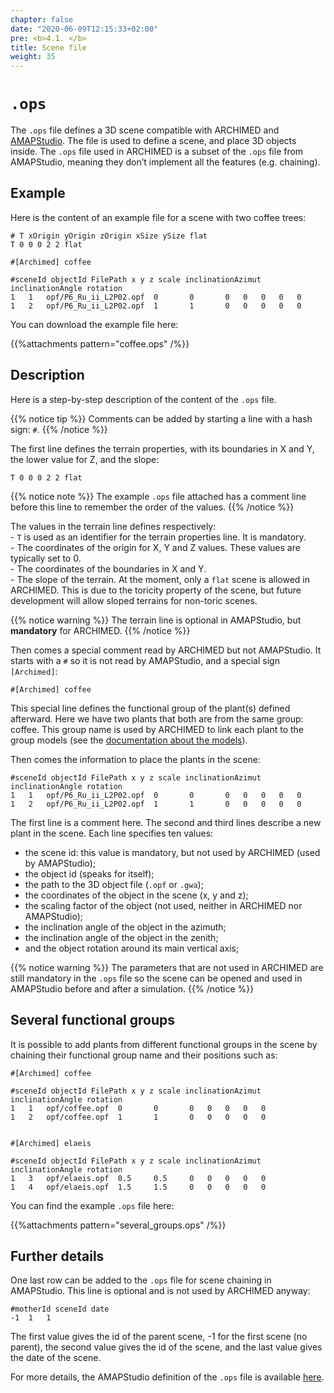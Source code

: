 ```yaml
---
chapter: false
date: "2020-06-09T12:15:33+02:00"
pre: <b>4.1. </b>
title: Scene file
weight: 35
---
```


# `.ops`

The `.ops` file defines a 3D scene compatible with ARCHIMED and [AMAPStudio](http://amapstudio.cirad.fr/). The file is used to define a scene, and place 3D objects inside. The `.ops` file used in ARCHIMED is a subset of the `.ops` file from AMAPStudio, meaning they don't implement all the features (e.g. chaining).

## Example 

Here is the content of an example file for a scene with two coffee trees: 

```
# T xOrigin yOrigin zOrigin xSize ySize flat
T 0 0 0 2 2 flat

#[Archimed] coffee

#sceneId objectId FilePath x y z scale inclinationAzimut inclinationAngle rotation
1	1	opf/P6_Ru_ii_L2P02.opf	0		0		0	0	0	0	0
1	2	opf/P6_Ru_ii_L2P02.opf	1		1		0	0	0	0	0
```

You can download the example file here: 

{{%attachments pattern=\"coffee.ops\" /%}}

## Description

Here is a step-by-step description of the content of the `.ops` file. 

{{% notice tip %}}
Comments can be added by starting a line with a hash sign: `#`.
{{% /notice %}}

The first line defines the terrain properties, with its boundaries in X and Y, the lower value for Z, and the slope:

```
T 0 0 0 2 2 flat
```

{{% notice note %}}
The example `.ops` file attached has a comment line before this line to remember the order of the values.
{{% /notice %}}

The values in the terrain line defines respectively:  
- `T` is used as an identifier for the terrain properties line. It is mandatory.  
- The coordinates of the origin for X, Y and Z values. These values are typically set to 0.  
- The coordinates of the boundaries in X and Y.  
- The slope of the terrain. At the moment, only a `flat` scene is allowed in ARCHIMED. This is due to the toricity property of the scene, but future development will allow sloped terrains for non-toric scenes. 

{{% notice warning %}}
The terrain line is optional in AMAPStudio, but **mandatory** for ARCHIMED.
{{% /notice %}}

Then comes a special comment read by ARCHIMED but not AMAPStudio. It starts with a `#` so it is not read by AMAPStudio, and a special sign `[Archimed]`: 

```
#[Archimed] coffee
```

This special line defines the functional group of the plant(s) defined afterward. Here we have two plants that both are from the same group: coffee. This group name is used by ARCHIMED to link each plant to the group models (see the [documentation about the models](../../5-models/1-models/)).

Then comes the information to place the plants in the scene:

```
#sceneId objectId FilePath x y z scale inclinationAzimut inclinationAngle rotation
1	1	opf/P6_Ru_ii_L2P02.opf	0		0		0	0	0	0	0
1	2	opf/P6_Ru_ii_L2P02.opf	1		1		0	0	0	0	0
```

The first line is a comment here. The second and third lines describe a new plant in the scene. 
Each line specifies ten values: 

- the scene id: this value is mandatory, but not used by ARCHIMED (used by AMAPStudio);  
- the object id (speaks for itself);  
- the path to the 3D object file (`.opf` or `.gwa`);  
- the coordinates of the object in the scene (x, y and z);  
- the scaling factor of the object (not used, neither in ARCHIMED nor AMAPStudio);  
- the inclination angle of the object in the azimuth;  
- the inclination angle of the object in the zenith;  
- and the object rotation around its main vertical axis;

{{% notice warning %}}
The parameters that are not used in ARCHIMED are still mandatory in the `.ops` file so the scene can be opened and used in AMAPStudio before and after a simulation.
{{% /notice %}}

## Several functional groups

It is possible to add plants from different functional groups in the scene by chaining their functional group name and their positions such as:

```
#[Archimed] coffee

#sceneId objectId FilePath x y z scale inclinationAzimut inclinationAngle rotation
1	1	opf/coffee.opf	0		0		0	0	0	0	0
1	2	opf/coffee.opf	1		1		0	0	0	0	0


#[Archimed] elaeis

#sceneId objectId FilePath x y z scale inclinationAzimut inclinationAngle rotation
1	3	opf/elaeis.opf	0.5		0.5		0	0	0	0	0
1	4	opf/elaeis.opf	1.5		1.5		0	0	0	0	0
```

You can find the example `.ops` file here:

{{%attachments pattern=\"several_groups.ops\" /%}}

## Further details

One last row can be added to the `.ops` file for scene chaining in AMAPStudio. This line is optional and is not used by ARCHIMED anyway:

```
#motherId sceneId date
-1	1	1
```

The first value gives the id of the parent scene, -1 for the first
scene (no parent), the second value gives the id of the scene, and the last value gives the date of the scene.


For more details, the AMAPStudio definition of the `.ops` file is available [here](http://amapstudio.cirad.fr/soft/simeo/private/the_open_plant_scene_ops_format).

